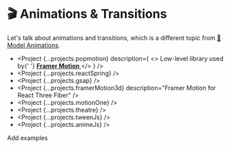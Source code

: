 
# 🎬 Animations & Transitions

Let's talk about animations and transitions, which is a different topic from [🏃 Model Animations](/models-assets/model-animations).

- <Project
    {...projects.popmotion}
    description={
      <>
        Low-level library used by{' '}
        <a href="https://www.framer.com/motion/">
          <b>Framer Motion</b>
        </a>
      </>
    }
  />
- <Project {...projects.reactSpring} />
- <Project {...projects.gsap} />
- <Project {...projects.framerMotion3d} description="Framer Motion for React Three Fiber" />
- <Project {...projects.motionOne} />
- <Project {...projects.theatre} />
- <Project {...projects.tweenJs} />
- <Project {...projects.animeJs} />

<StatsComparison projects={projects} />

<Todo>Add examples</Todo>
